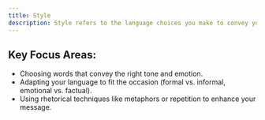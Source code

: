 ```yaml
---
title: Style
description: Style refers to the language choices you make to convey your message. It determines the tone, emotion, and level of formality in your speech. Style also helps set the mood for your audience, and it should fit both the subject matter and the occasion. Whether you choose a plain, information-driven approach or a more emotive, poetic style depends on the context and the effect you want to create.
---
```

## Key Focus Areas:
- Choosing words that convey the right tone and emotion.
- Adapting your language to fit the occasion (formal vs. informal, emotional vs. factual).
- Using rhetorical techniques like metaphors or repetition to enhance your message.